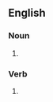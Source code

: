 ==English==

===Noun===
{{head|en|noun form}}

# {{plural of|en|somersault}}

===Verb===
{{head|en|verb form}}

# {{en-third-person singular of|somersault}}